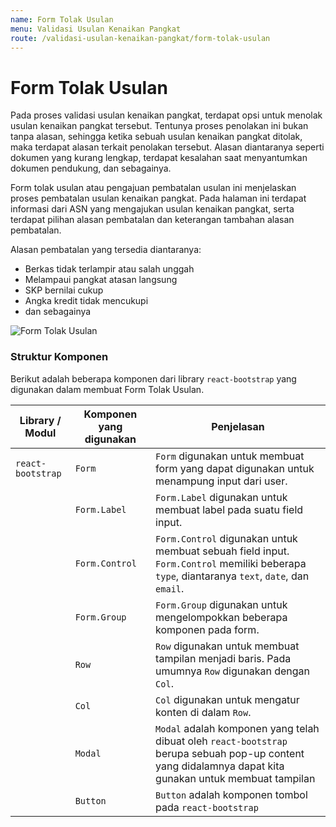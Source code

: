 ```yaml
---
name: Form Tolak Usulan
menu: Validasi Usulan Kenaikan Pangkat
route: /validasi-usulan-kenaikan-pangkat/form-tolak-usulan
---
```


# Form Tolak Usulan

Pada proses validasi usulan kenaikan pangkat, terdapat
opsi untuk menolak usulan kenaikan pangkat tersebut.
Tentunya proses penolakan ini bukan tanpa alasan, sehingga
ketika sebuah usulan kenaikan pangkat ditolak, maka terdapat alasan
terkait penolakan tersebut. Alasan diantaranya seperti dokumen yang
kurang lengkap, terdapat kesalahan saat menyantumkan dokumen
pendukung, dan sebagainya.

Form tolak usulan atau pengajuan pembatalan usulan ini
menjelaskan proses pembatalan usulan kenaikan pangkat. Pada halaman
ini terdapat informasi dari ASN yang mengajukan usulan kenaikan pangkat,
serta terdapat pilihan alasan pembatalan dan keterangan tambahan
alasan pembatalan.

Alasan pembatalan yang tersedia diantaranya:

- Berkas tidak terlampir atau salah unggah
- Melampaui pangkat atasan langsung
- SKP bernilai cukup
- Angka kredit tidak mencukupi
- dan sebagainya

![Form Tolak Usulan](../../src/img/Form_TolakUsul.png)

### Struktur Komponen

Berikut adalah beberapa komponen
dari library `react-bootstrap` yang
digunakan dalam membuat Form Tolak Usulan.

| Library / Modul   | Komponen yang digunakan | Penjelasan                                                                                                                                              |
| ----------------- | ----------------------- | ------------------------------------------------------------------------------------------------------------------------------------------------------- |
| `react-bootstrap` | `Form`                  | `Form` digunakan untuk membuat form yang dapat digunakan untuk menampung input dari user.                                                               |
|                   | `Form.Label`            | `Form.Label` digunakan untuk membuat label pada suatu field input.                                                                                      |
|                   | `Form.Control`          | `Form.Control` digunakan untuk membuat sebuah field input. `Form.Control` memiliki beberapa `type`, diantaranya `text`, `date`, dan `email`.            |
|                   | `Form.Group`            | `Form.Group` digunakan untuk mengelompokkan beberapa komponen pada form.                                                                                |
|                   | `Row`                   | `Row` digunakan untuk membuat tampilan menjadi baris. Pada umumnya `Row` digunakan dengan `Col`.                                                        |
|                   | `Col`                   | `Col` digunakan untuk mengatur konten di dalam `Row`.                                                                                                   |
|                   | `Modal`                 | `Modal` adalah komponen yang telah dibuat oleh `react-bootstrap` berupa sebuah pop-up content yang didalamnya dapat kita gunakan untuk membuat tampilan |
|                   | `Button`                | `Button` adalah komponen tombol pada `react-bootstrap`                                                                                                  |
